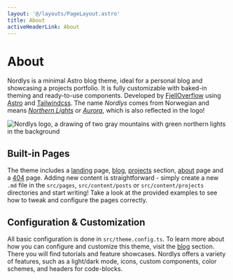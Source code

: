 ```yaml
---
layout: '@/layouts/PageLayout.astro'
title: About
activeHeaderLink: About
---
```


# About

Nordlys is a minimal Astro blog theme, ideal for a personal blog and showcasing a projects portfolio. It is fully customizable with baked-in theming and ready-to-use components. Developed by [FjellOverflow](https://github.com/FjellOverflow) using [Astro](https://astro.build/) and [Tailwindcss](https://tailwindcss.com/). The name _Nordlys_ comes from Norwegian and means [_Northern Lights_](https://en.wikipedia.org/wiki/Aurora) or [_Aurora_](https://en.wikipedia.org/wiki/Aurora), which is also reflected in the logo!


<Image alt="Nordlys logo, a drawing of two gray mountains with green northern lights in the background" src={logo} loading="eager" class="w-1/3 md:w-1/6 mx-auto" />

## Built-in Pages

The theme includes a [landing](/) page, [blog](/posts), [projects](/projects) section, [about](/about) page and a [404](/some-url-that-does-not-exist) page. Adding new content is straightforward - simply create a new `.md` file in the `src/pages`, `src/content/posts` or `src/content/projects` directories and start writing! Take a look at the provided examples to see how to tweak and configure the pages correctly.

## Configuration & Customization

All basic configuration is done in `src/theme.config.ts`. To learn more about how you can configure and customize this theme, visit the [blog](/posts) section. There you will find tutorials and feature showcases. Nordlys offers a variety of features, such as a light/dark mode, icons, custom components, color schemes, and headers for code-blocks.
